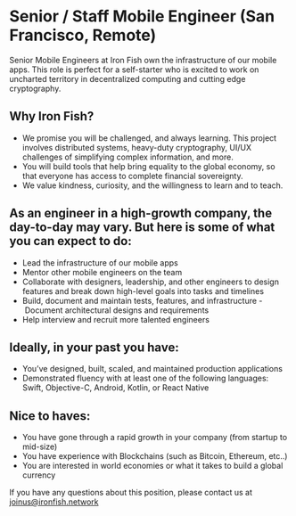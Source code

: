 # Senior / Staff Mobile Engineer (San Francisco, Remote)

Senior Mobile Engineers at Iron Fish own the infrastructure of our mobile apps. This role is perfect for a self-starter who is excited to work on uncharted territory in decentralized computing and cutting edge cryptography.

## Why Iron Fish?
- We promise you will be challenged, and always learning. This project involves distributed systems, heavy-duty cryptography, UI/UX challenges of simplifying complex information, and more. 
- You will build tools that help bring equality to the global economy, so that everyone has access to complete financial sovereignty. 
- We value kindness, curiosity, and the willingness to learn and to teach. 

## As an engineer in a high-growth company, the day-to-day may vary. But here is some of what you can expect to do:
- Lead the infrastructure of our mobile apps
- Mentor other mobile engineers on the team
- Collaborate with designers, leadership, and other engineers to design features and break down high-level goals into tasks and timelines
- Build, document and maintain tests, features, and infrastructure
- Document architectural designs and requirements
- Help interview and recruit more talented engineers

## Ideally, in your past you have:
- You’ve designed, built, scaled, and maintained production applications
- Demonstrated fluency with at least one of the following languages: Swift, Objective-C, Android, Kotlin, or React Native

## Nice to haves:
- You have gone through a rapid growth in your company (from startup to mid-size)
- You have experience with Blockchains (such as Bitcoin, Ethereum, etc..)
- You are interested in world economies or what it takes to build a global currency

If you have any questions about this position, please contact us at <a href="mailto:joinus@ironfish.network">joinus@ironfish.network</a>
